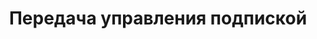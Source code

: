 ---
title: "Передача управления подпиской"
"og:description": "Возможность передачи управления подпиской другому пользователю"
"og:image": "images/cover-gateway.png"
sidebarTitle: "Передача управления подпиской"
---